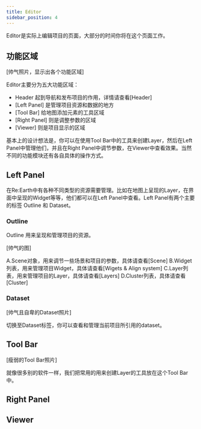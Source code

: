 ```yaml
---
title: Editor
sidebar_position: 4
---
```


Editor是实际上编辑项目的页面，大部分的时间你将在这个页面工作。

## 功能区域

[帅气照片，显示出各个功能区域]

Editor主要分为五大功能区域：
- Header 起到导航和发布项目的作用，详情请查看[Header]
- [Left Panel] 是管理项目资源和数据的地方
- [Tool Bar] 给地图添加元素的工具区域
- [Right Panel] 则是调整参数的区域
- [Viewer] 则是项目显示的区域

基本上的设计想法是，你可以在使用Tool Bar中的工具来创建Layer，然后在Left Panel中管理他们，并且在Right Panel中调节参数，在Viewer中查看效果。当然不同的功能模块还有各自具体的操作方式。

## Left Panel

在Re:Earth中有各种不同类型的资源需要管理。比如在地图上呈现的Layer，在界面中呈现的Widget等等，他们都可以在Left Panel中查看。Left Panel有两个主要的标签 Outline 和 Dataset。

### Outline

Outline 用来呈现和管理项目的资源。

[帅气的图]

A.Scene对象，用来调节一些场景和项目的参数，具体请查看[Scene]
B.Widget列表，用来管理项目Widget，具体请查看[Wigets & Align system]
C.Layer列表，用来管理项目的Layer，具体请查看[Layers]
D.Cluster列表，具体请查看[Cluster]

### Dataset

[帅气且自卑的Dataset照片]

切换至Dataset标签，你可以查看和管理当前项目所引用的dataset。

## Tool Bar

[瘦弱的Tool Bar照片]

就像很多别的软件一样，我们把常用的用来创建Layer的工具放在这个Tool Bar中。

## Right Panel



## Viewer

